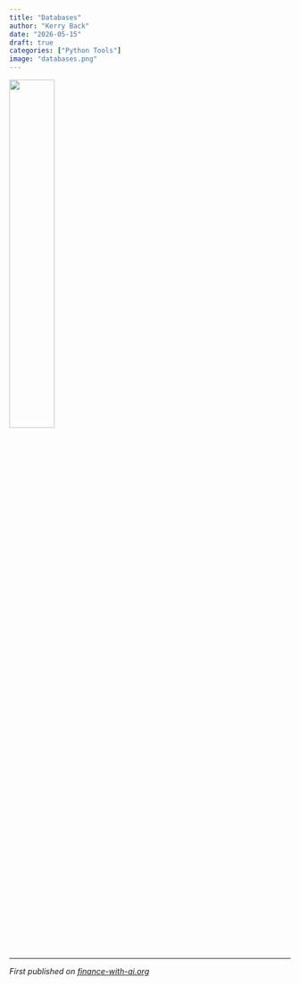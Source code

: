 ---
title: "Databases"
author: "Kerry Back"
date: "2026-05-15"
draft: true
categories: ["Python Tools"]
image: "databases.png"  
---

![](databases.png){width=40% fig-align="center"}


---

*First published on [finance-with-ai.org](https://finance-with-ai.org)* 